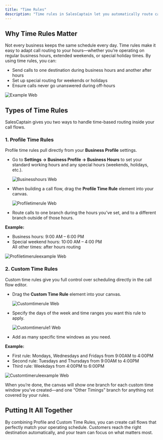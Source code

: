 ```yaml
---
title: "Time Rules"
description: "Time rules in SalesCaptain let you automatically route calls based on the day and time they come in. This ensures customers always reach the right person or team—whether you’re open, closed, or working limited hours. Time rules are part of your Call Flows toolkit, so you can design flexible schedules without manual intervention. our new file."
---
```


## Why Time Rules Matter

Not every business keeps the same schedule every day. Time rules make it easy to adapt call routing to your hours—whether you’re operating on regular business hours, extended weekends, or special holiday times. By using time rules, you can:

- Send calls to one destination during business hours and another after hours
- Set up special routing for weekends or holidays
- Ensure calls never go unanswered during off-hours

![Example Web](/images/example.webp)

## Types of Time Rules

SalesCaptain gives you two ways to handle time-based routing inside your call flows.

### 1. Profile Time Rules

Profile time rules pull directly from your **Business Profile** settings.

- Go to **Settings → Business Profile → Business Hours** to set your standard working hours and any special hours (weekends, holidays, etc.).

  ![Businesshours Web](/images/businesshours.webp)
- When building a call flow, drag the **Profile Time Rule** element into your canvas.

  ![Profiletimerule Web](/images/profiletimerule.webp)
- Route calls to one branch during the hours you’ve set, and to a different branch outside of those hours.

**Example:**

- Business hours: 9:00 AM – 6:00 PM
- Special weekend hours: 10:00 AM – 4:00 PM\
  All other times: after hours routing

![Profiletimeruleexample Web](/images/profiletimeruleexample.webp)

### 2. Custom Time Rules

Custom time rules give you full control over scheduling directly in the call flow editor.

- Drag the **Custom Time Rule** element into your canvas.

  ![Customtimerule Web](/images/customtimerule.webp)
- Specify the days of the week and time ranges you want this rule to apply.

  ![Customtimerule1 Web](/customtimerule1.webp)
- Add as many specific time windows as you need.

**Example:**

- First rule: Mondays, Wednesdays and Fridays from 9:00AM to 4:00PM
- Second rule: Tuesdays and Thursdays from 9:00AM to 4:00PM
- Third rule: Weekdays from 4:00PM to 6:00PM

![Customtimeruleexample Web](/images/customtimeruleexample.webp)

When you’re done, the canvas will show one branch for each custom time window you’ve created—and one “Other Timings” branch for anything not covered by your rules.

## Putting It All Together

By combining Profile and Custom Time Rules, you can create call flows that perfectly match your operating schedule. Customers reach the right destination automatically, and your team can focus on what matters most.